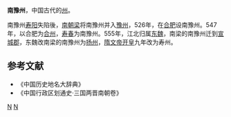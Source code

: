 '''南豫州'''，中国古代的[[州|州]]。

南豫州[[寿县|寿阳]]失陷後，[[南朝梁|南朝梁]]将南豫州并入[[豫州|豫州]]，526年，在[[合肥|合肥]]设南豫州。547年，以合肥为[[合州|合州]]，[[寿春|寿春]]为南豫州。555年，江北归属[[东魏|东魏]]，南梁的南豫州迁到[[宣城郡|宣城郡]]，东魏改南梁的南豫州为[[扬州|扬州]]，[[隋文帝|隋文帝]][[开皇|开皇]]九年改为寿州。

==参考文献==
* 《中国历史地名大辞典》
* 《中国行政区划通史·三国两晋南朝卷》
{{南朝行政区划|nocat}}
[[Category:南梁的州|N]]
[[Category:安徽的州|N]]